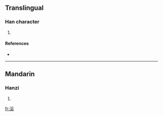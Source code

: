 ==Translingual==

===Han character===
{{Han char|rn=85|rad=水|as=06|sn=9|four=3216<sub>1</sub>|canj=水竹一口 (EHMR)}}

# {{defn|Han|sort=水06}}

====References====
* {{Han ref|kx=0619.260|dkj=17361|dj=1014.170|hdz=31611.040|uh=6D09|ud=27913|bh=CFAC|bd=53164}}

----

==Mandarin==

===Hanzi===
{{cmn-hanzi|pin=[[hòu]] ([[hou4]])|wg=hou<sup>4</sup>}}

# {{defn|Mandarin}}

[[fr:洉]]